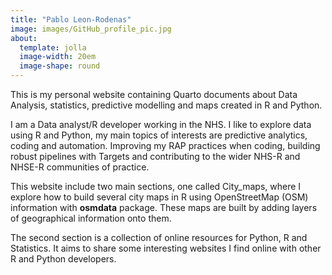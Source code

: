 ```yaml
---
title: "Pablo Leon-Rodenas"
image: images/GitHub_profile_pic.jpg
about: 
  template: jolla
  image-width: 20em
  image-shape: round
---
```


This is my personal website containing Quarto documents about Data Analysis, statistics, predictive modelling and maps created in R and Python.

I am a Data analyst/R developer working in the NHS. I like to explore data using R and Python, my main topics of interests are predictive analytics, coding and automation. Improving my RAP practices when coding, building robust pipelines with Targets and contributing to the wider NHS-R and NHSE-R communities of practice.

This website include two main sections, one called City_maps, where I explore how to build several city maps in R using OpenStreetMap (OSM) information with **osmdata** package. These maps are built by adding layers of geographical information onto them.

The second section is a collection of online resources for Python, R and Statistics. It aims to share some interesting websites I find online with other R and Python developers.  

